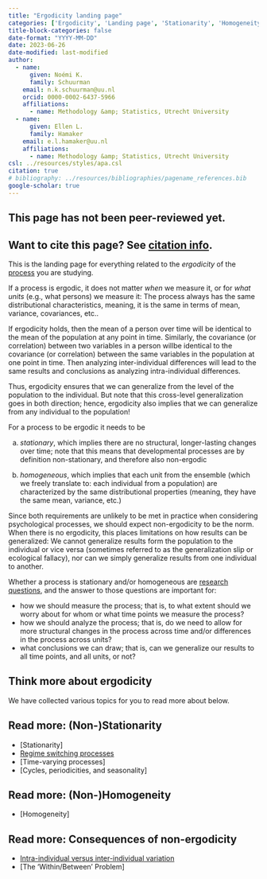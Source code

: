 ```yaml
---
title: "Ergodicity landing page"
categories: ['Ergodicity', 'Landing page', 'Stationarity', 'Homogeneity']
title-block-categories: false
date-format: "YYYY-MM-DD"
date: 2023-06-26
date-modified: last-modified
author:
  - name:
      given: Noémi K.
      family: Schuurman
    email: n.k.schuurman@uu.nl
    orcid: 0000-0002-6437-5966
    affiliations:
      - name: Methodology &amp; Statistics, Utrecht University
  - name:
      given: Ellen L.
      family: Hamaker
    email: e.l.hamaker@uu.nl
    affiliations:
      - name: Methodology &amp; Statistics, Utrecht University
csl: ../resources/styles/apa.csl
citation: true
# bibliography: ../resources/bibliographies/pagename_references.bib
google-scholar: true
---
```


::: callout-caution
## This page has not been peer-reviewed yet.
:::

::: callout-note
## Want to cite this page? See [citation info](ergodicity.html#citation).
:::

This is the landing page for everything related to the <i> ergodicity </i> of the [process](../processes.qmd) you are studying.

If a process is ergodic, it does not matter *when* we measure it, or for *what units* (e.g., what persons) we measure it: The process always has the same distributional characteristics, meaning, it is the same in terms of mean, variance, covariances, etc.. 

If ergodicity holds, then the mean of a person over time will be identical to the mean of the population at any point in time. Similarly, the covariance (or correlation) between two variables in a person willbe identical to the covariance (or correlation) between the same variables in the population at one point in time. Then analyzing inter-individual differences will lead to the same results and conclusions as analyzing intra-individual differences.

Thus, ergodicity ensures that we can generalize from the level of the population to the individual. But note that this cross-level generalization goes in both direction; hence, ergodicity also implies that we can generalize from any individual to the population!

For a process to be ergodic it needs to be 

a) _stationary_, which implies there are no structural, longer-lasting changes over time; note that this means that developmental processes are by definition non-stationary, and therefore also non-ergodic

b) _homogeneous_, which implies that each unit from the ensemble (which we freely translate to: each individual from a population) are characterized by the same distributional properties (meaning, they have the same mean, variance, etc.)

Since both requirements are unlikely to be met in practice when considering psychological processes, we should expect non-ergodicity to be the norm. When there is no ergodicity, this places limitations on how results can be generalized: We cannot generalize results form the population to the individual or vice versa (sometimes referred to as the generalization slip or ecological fallacy), nor can we simply generalize results from one individual to another.

Whether a process is stationary and/or homogeneous are [research questions](../your-study/research-question.qmd), and the answer to those questions are important for:

- how we should measure the process; that is, to what extent should we worry about for whom or what time points we measure the process?
- how we should analyze the process; that is, do we need to allow for more structural changes in the process across time and/or differences in the process across units?
- what conclusions we can draw; that is, can we generalize our results to all time points, and all units, or not?




## Think more about ergodicity

We have collected various topics for you to read more about below.

::: {.callout-note collapse="false"}
## Read more: (Non-)Stationarity
-   [Stationarity]
-   [Regime switching processes](ergodicity/regime-switching-processes.qmd)
-   [Time-varying processes]
-   [Cycles, periodicities, and seasonality]
:::

::: {.callout-note collapse="false"}
## Read more: (Non-)Homogeneity
-   [Homogeneity]
:::

::: {.callout-note collapse="false"}
## Read more: Consequences of non-ergodicity
-   [Intra-individual versus inter-individual variation](../your-study/research-question/intra-vs-inter-individual-variation.qmd)
-   [The 'Within/Between' Problem]
:::


```{=html}
<!--
# Related pages

-   [Measurement coverage, time span, & granularity.](/TScale_MeasCoverage.html)

-   [Measuring and Relating Multiple Constructs Measured at Different Timescales](/TScale_RelatingConstructs.html)

-   [Capturing Regime Switches](/TScale_Switches.html)

-   [Event-Relations in ILD Measurement](/EventRelations.html)

-   [Measurement Burst Designs]
-->
```
